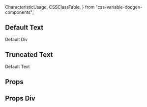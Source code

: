   CharacteristicUsage,
  CSSClassTable,
} from "css-variable-docgen-components";

<Meta title="Documentation/Lab/Text" component={Text} />

## Default Text

<Canvas>
  <Story name="Text" decorators={[withFlexGap]}>
    <Div>Default Div</Div>
  </Story>
</Canvas>

## Truncated Text

<Canvas>
  <Story name="Truncated Text" decorators={[withFlexGap]}>
    <div style={{ width: 30 }}>
      <Text truncate maxRows={1}>
        Default Text
      </Text>
    </div>
  </Story>
</Canvas>

## Props

<ArgsTable of={Text} />

## Props Div

<ArgsTable of={Div} />
